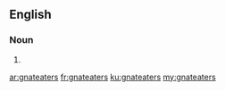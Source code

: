 ==English==

===Noun===
{{head|en|plural}}

# {{plural of|gnateater|lang=en}}

[[ar:gnateaters]]
[[fr:gnateaters]]
[[ku:gnateaters]]
[[my:gnateaters]]